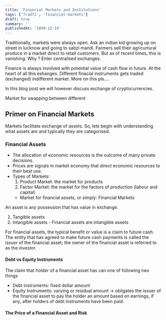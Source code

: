 ```yaml
---
title: 'Financial Markets and Institutions'
tags: ['Tradfi', 'financial-markets']
draft: true
summary: ''
publishedAt: '2099-12-19'
---
```


Traditionally, markets were always open. Ask an indian kid growing up on street in lucknow and going to sabzi mandi. Farmers sell their agricurtural produce in a market direct to retail customers. But as of recent times, this is vanishing. Why ? Enter centralised exchanges.

Finance is always involved with potential value of cash flow in future. At the heart of all this exhanges. Different finacial instruments gets traded (exchanged) indifferent market. More on this pls....

In this blog post we will however discuss exchange of cryptocurrencies.

Market for swapping between different

## Primer on Financial Markets

Markets facilitate exchange of assets. So, lets begin with understanding what assets are and typically they are categorised.

### Financial Assets

- The allocation of economic resources is the outcome of many private decisions.
- Prices are signals in market economy that direct economic resources to their best use.
- Types of Markets:
  1. Product Market: the market for products
  2. Factor Market: the market for the factors of production (labour and capital)
  - Market for financial assets, or simply: Financial Markets

An asset is any possession that has value in exchange.

1. Tangible assets
2. Intangible assets - Financial assets are intangible assets

For financial assets, the typical benefit or value is a claim to future cash. The entity that has agreed to make future cash payments is called the _issuer_ of the financial asset; the owner of the financial asset is referred to as the _investor_.

#### Debt vs Equity Instruments

The claim that holder of a financial asset has can one of following two things

- Debt instruments: fixed dollar amount
- Equity Instruments: varying or residual amount -> obligates the issuer of the financial asset to pay the holder an amount based on earnings, if any, after holders of debt instruments have been paid.

#### The Price of a Financial Asset and Risk
